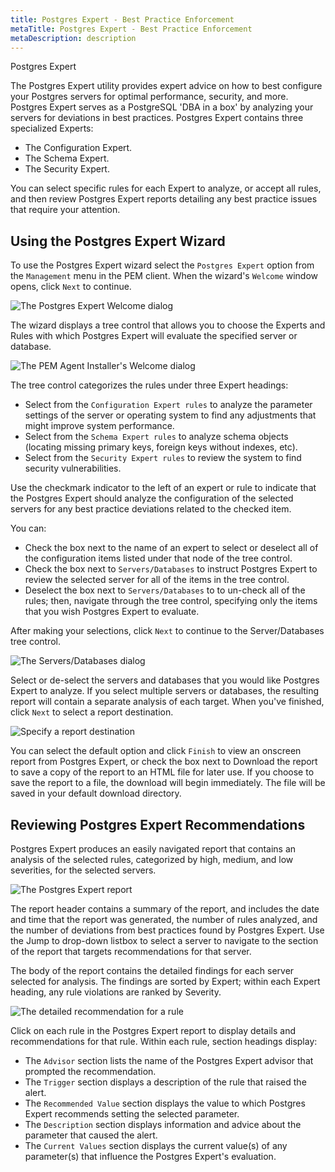 ```yaml
---
title: Postgres Expert - Best Practice Enforcement
metaTitle: Postgres Expert - Best Practice Enforcement
metaDescription: description
---
```


<div class="index">

Postgres Expert

</div>

The Postgres Expert utility provides expert advice on how to best
configure your Postgres servers for optimal performance, security, and
more. Postgres Expert serves as a PostgreSQL 'DBA in a box' by analyzing
your servers for deviations in best practices. Postgres Expert contains
three specialized Experts:

  - The Configuration Expert.
  - The Schema Expert.
  - The Security Expert.

You can select specific rules for each Expert to analyze, or accept all
rules, and then review Postgres Expert reports detailing any best
practice issues that require your attention.

## Using the Postgres Expert Wizard

To use the Postgres Expert wizard select the `Postgres Expert` option
from the `Management` menu in the PEM client. When the wizard's
`Welcome` window opens, click `Next` to continue.

![*The Postgres Expert Welcome
dialog*](images/postgres_expert_welcome.png)

The wizard displays a tree control that allows you to choose the Experts
and Rules with which Postgres Expert will evaluate the specified server
or database.

![*The PEM Agent Installer's Welcome
dialog*](images/postgres_expert_expert_rule_selection.png)

The tree control categorizes the rules under three Expert headings:

  - Select from the `Configuration Expert rules` to analyze the
    parameter settings of the server or operating system to find any
    adjustments that might improve system performance.
  - Select from the `Schema Expert rules` to analyze schema objects
    (locating missing primary keys, foreign keys without indexes, etc).
  - Select from the `Security Expert rules` to review the system to find
    security vulnerabilities.

Use the checkmark indicator to the left of an expert or rule to indicate
that the Postgres Expert should analyze the configuration of the
selected servers for any best practice deviations related to the checked
item.

You can:

  - Check the box next to the name of an expert to select or deselect
    all of the configuration items listed under that node of the tree
    control.
  - Check the box next to `Servers/Databases` to instruct Postgres
    Expert to review the selected server for all of the items in the
    tree control.
  - Deselect the box next to `Servers/Databases` to to un-check all of
    the rules; then, navigate through the tree control, specifying only
    the items that you wish Postgres Expert to evaluate.

After making your selections, click `Next` to continue to the
Server/Databases tree control.

![*The Servers/Databases
dialog*](images/postgres_expert_server_database.png)

Select or de-select the servers and databases that you would like
Postgres Expert to analyze. If you select multiple servers or databases,
the resulting report will contain a separate analysis of each target.
When you've finished, click `Next` to select a report destination.

![*Specify a report
destination*](images/postgres_expert_report_destination.png)

You can select the default option and click `Finish` to view an onscreen
report from Postgres Expert, or check the box next to Download the
report to save a copy of the report to an HTML file for later use. If
you choose to save the report to a file, the download will begin
immediately. The file will be saved in your default download directory.

## Reviewing Postgres Expert Recommendations

Postgres Expert produces an easily navigated report that contains an
analysis of the selected rules, categorized by high, medium, and low
severities, for the selected servers.

![*The Postgres Expert report*](images/Postgres_expert_report.png)

The report header contains a summary of the report, and includes the
date and time that the report was generated, the number of rules
analyzed, and the number of deviations from best practices found by
Postgres Expert. Use the Jump to drop-down listbox to select a server to
navigate to the section of the report that targets recommendations for
that server.

The body of the report contains the detailed findings for each server
selected for analysis. The findings are sorted by Expert; within each
Expert heading, any rule violations are ranked by Severity.

![*The detailed recommendation for a
rule*](images/Postgres_expert_report_detailed.png)

Click on each rule in the Postgres Expert report to display details and
recommendations for that rule. Within each rule, section headings
display:

  - The `Advisor` section lists the name of the Postgres Expert advisor
    that prompted the recommendation.
  - The `Trigger` section displays a description of the rule that raised
    the alert.
  - The `Recommended Value` section displays the value to which Postgres
    Expert recommends setting the selected parameter.
  - The `Description` section displays information and advice about the
    parameter that caused the alert.
  - The `Current Values` section displays the current value(s) of any
    parameter(s) that influence the Postgres Expert's evaluation.
